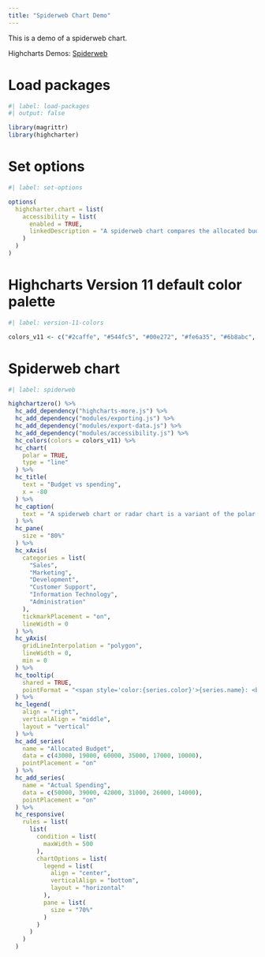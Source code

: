 ```yaml
---
title: "Spiderweb Chart Demo"
---
```


This is a demo of a spiderweb chart.

Highcharts Demos: [Spiderweb](https://www.highcharts.com/demo/polar-spider)

# Load packages

```r
#| label: load-packages
#| output: false

library(magrittr)
library(highcharter)
```

# Set options

```r
#| label: set-options

options(
  highcharter.chart = list(
    accessibility = list(
      enabled = TRUE,
      linkedDescription = "A spiderweb chart compares the allocated budget against actual spending within an organization. The spider chart has six spokes. Each spoke represents one of the 6 departments within the organization: sales, marketing, development, customer support, information technology and administration. The chart is interactive, and each data point is displayed upon hovering. The chart clearly shows that 4 of the 6 departments have overspent their budget with Marketing responsible for the greatest overspend of $20,000. The allocated budget and actual spending data points for each department are as follows: Sales. Budget equals $43,000; spending equals $50,000. Marketing. Budget equals $19,000; spending equals $39,000. Development. Budget equals $60,000; spending equals $42,000. Customer support. Budget equals $35,000; spending equals $31,000. Information technology. Budget equals $17,000; spending equals $26,000. Administration. Budget equals $10,000; spending equals $14,000."
    )
  )
)
```

# Highcharts Version 11 default color palette

```r
#| label: version-11-colors

colors_v11 <- c("#2caffe", "#544fc5", "#00e272", "#fe6a35", "#6b8abc", "#d568fb", "#2ee0ca", "#fa4b42", "#feb56a", "#91e8e1")
```

# Spiderweb chart

```r
#| label: spiderweb

highchartzero() %>% 
  hc_add_dependency("highcharts-more.js") %>% 
  hc_add_dependency("modules/exporting.js") %>% 
  hc_add_dependency("modules/export-data.js") %>% 
  hc_add_dependency("modules/accessibility.js") %>% 
  hc_colors(colors = colors_v11) %>% 
  hc_chart(
    polar = TRUE,
    type = "line"
  ) %>% 
  hc_title(
    text = "Budget vs spending",
    x = -80
  ) %>% 
  hc_caption(
    text = "A spiderweb chart or radar chart is a variant of the polar chart. Spiderweb charts are commonly used to compare multivariate data sets, like this demo using six variables of comparison."
  ) %>% 
  hc_pane(
    size = "80%"
  ) %>% 
  hc_xAxis(
    categories = list(
      "Sales", 
      "Marketing", 
      "Development",
      "Customer Support", 
      "Information Technology", 
      "Administration"
    ),
    tickmarkPlacement = "on",
    lineWidth = 0
  ) %>% 
  hc_yAxis(
    gridLineInterpolation = "polygon",
    lineWidth = 0,
    min = 0
  ) %>% 
  hc_tooltip(
    shared = TRUE,
    pointFormat = "<span style='color:{series.color}'>{series.name}: <b>${point.y:,.0f}</b><br/>"
  ) %>% 
  hc_legend(
    align = "right",
    verticalAlign = "middle",
    layout = "vertical"
  ) %>% 
  hc_add_series(
    name = "Allocated Budget",
    data = c(43000, 19000, 60000, 35000, 17000, 10000),
    pointPlacement = "on"
  ) %>% 
  hc_add_series(
    name = "Actual Spending",
    data = c(50000, 39000, 42000, 31000, 26000, 14000),
    pointPlacement = "on"
  ) %>% 
  hc_responsive(
    rules = list(
      list(
        condition = list(
          maxWidth = 500
        ),
        chartOptions = list(
          legend = list(
            align = "center",
            verticalAlign = "bottom",
            layout = "horizontal"
          ),
          pane = list(
            size = "70%"
          )
        )
      )
    )
  )
```
